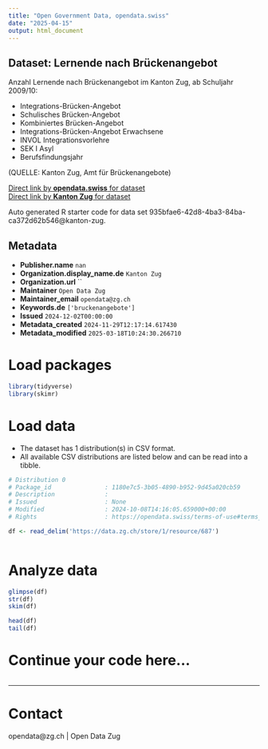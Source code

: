 ```yaml
---
title: "Open Government Data, opendata.swiss"
date: "2025-04-15"
output: html_document
---
```


## Dataset: Lernende nach Brückenangebot

Anzahl Lernende nach Brückenangebot im Kanton Zug, ab Schuljahr 2009/10:

- Integrations-Brücken-Angebot
- Schulisches Brücken-Angebot
- Kombiniertes Brücken-Angebot
- Integrations-Brücken-Angebot Erwachsene
- INVOL Integrationsvorlehre
- SEK I Asyl
- Berufsfindungsjahr


(QUELLE: Kanton Zug, Amt für Brückenangebote)

[Direct link by **opendata.swiss** for dataset](https://opendata.swiss/de/dataset/lernende-nach-bruckenangebot)<br>
[Direct link by **Kanton Zug** for dataset](https://www.zg.ch/behoerden/gesundheitsdirektion/statistikfachstelle/themen/bildung/4-brueckenangebote)

Auto generated R starter code for data set 935bfae6-42d8-4ba3-84ba-ca372d62b546@kanton-zug.

## Metadata

- **Publisher.name** `nan`
- **Organization.display_name.de** `Kanton Zug`
- **Organization.url** ``
- **Maintainer** `Open Data Zug`
- **Maintainer_email** `opendata@zg.ch`
- **Keywords.de** `['bruckenangebote']`
- **Issued** `2024-12-02T00:00:00`
- **Metadata_created** `2024-11-29T12:17:14.617430`
- **Metadata_modified** `2025-03-18T10:24:30.266710`


# Load packages

```r

library(tidyverse)
library(skimr)

```

# Load data

-   The dataset has 1 distribution(s) in CSV format.
-   All available CSV distributions are listed below and can be read into a tibble.

```r

# Distribution 0
# Package_id               : 1180e7c5-3b05-4890-b952-9d45a020cb59
# Description              : 
# Issued                   : None
# Modified                 : 2024-10-08T14:16:05.659000+00:00
# Rights                   : https://opendata.swiss/terms-of-use#terms_by

df <- read_delim('https://data.zg.ch/store/1/resource/687')



```

# Analyze data

```r

glimpse(df)
str(df)
skim(df)

head(df)
tail(df)

```

# Continue your code here...

```r

```

------------------------------------------------------------------------

# Contact

opendata@zg.ch | Open Data Zug
